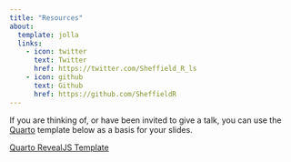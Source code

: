 ```yaml
---
title: "Resources"
about:
  template: jolla
  links:
    - icon: twitter
      text: Twitter
      href: https://twitter.com/Sheffield_R_ls
    - icon: github
      text: Github
      href: https://github.com/SheffieldR
---
```


If you are thinking of, or have been invited to give a talk, you can use the [Quarto](https://quarto.org) template below
as a basis for your slides.

[Quarto RevealJS Template](https://github.com/ns-rse/quarto-revealjs-template)
